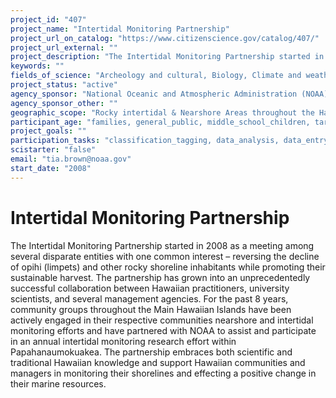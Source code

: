 ```yaml
---
project_id: "407"
project_name: "Intertidal Monitoring Partnership"
project_url_on_catalog: "https://www.citizenscience.gov/catalog/407/"
project_url_external: ""
project_description: "The Intertidal Monitoring Partnership started in 2008 as a meeting among several disparate entities with one common interest \u2013 reversing the decline of opihi (limpets) and other rocky shoreline inhabitants while promoting their sustainable harvest.  The partnership has grown into an unprecedentedly successful collaboration between Hawaiian practitioners, university scientists, and several management agencies.  For the past 8 years, community groups throughout the Main Hawaiian Islands have been actively engaged in their respective communities nearshore and intertidal monitoring efforts and have partnered with NOAA to assist and participate in an annual intertidal monitoring research effort within Papahanaumokuakea.  The partnership embraces both scientific and traditional Hawaiian knowledge and support Hawaiian communities and managers in monitoring their shorelines and effecting a positive change in their marine resources."
keywords: ""
fields_of_science: "Archeology and cultural, Biology, Climate and weather,  Ecology and environment,  Education, Food,  Social science"
project_status: "active"
agency_sponsor: "National Oceanic and Atmospheric Administration (NOAA)"
agency_sponsor_other: ""
geographic_scope: "Rocky intertidal & Nearshore Areas throughout the Hawaiian archipelago"
participant_age: "families, general_public, middle_school_children, targeted_group, teens, Other"
project_goals: ""
participation_tasks: "classification_tagging, data_analysis, data_entry, identification, learning, measurement,  observation, photography, sample_analysis, site_selection_description, specimen_sample_collection"
scistarter: "false"
email: "tia.brown@noaa.gov"
start_date: "2008"
---
```


# Intertidal Monitoring Partnership

The Intertidal Monitoring Partnership started in 2008 as a meeting among several disparate entities with one common interest – reversing the decline of opihi (limpets) and other rocky shoreline inhabitants while promoting their sustainable harvest.  The partnership has grown into an unprecedentedly successful collaboration between Hawaiian practitioners, university scientists, and several management agencies.  For the past 8 years, community groups throughout the Main Hawaiian Islands have been actively engaged in their respective communities nearshore and intertidal monitoring efforts and have partnered with NOAA to assist and participate in an annual intertidal monitoring research effort within Papahanaumokuakea.  The partnership embraces both scientific and traditional Hawaiian knowledge and support Hawaiian communities and managers in monitoring their shorelines and effecting a positive change in their marine resources.
